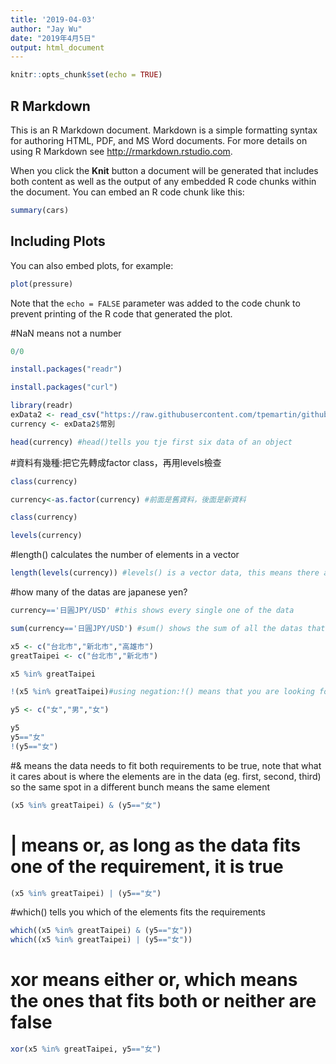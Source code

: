 ```yaml
---
title: '2019-04-03'
author: "Jay Wu"
date: "2019年4月5日"
output: html_document
---
```


```r
knitr::opts_chunk$set(echo = TRUE)
```

## R Markdown

This is an R Markdown document. Markdown is a simple formatting syntax for authoring HTML, PDF, and MS Word documents. For more details on using R Markdown see <http://rmarkdown.rstudio.com>.

When you click the **Knit** button a document will be generated that includes both content as well as the output of any embedded R code chunks within the document. You can embed an R code chunk like this:

```r
summary(cars)
```

## Including Plots

You can also embed plots, for example:

```r
plot(pressure)
```

Note that the `echo = FALSE` parameter was added to the code chunk to prevent printing of the R code that generated the plot.


#NaN means not a number
```r
0/0
```
```r
install.packages("readr")

```
```r
install.packages("curl")
```

```r
library(readr)
exData2 <- read_csv("https://raw.githubusercontent.com/tpemartin/github-data/master/exData2.csv")
currency <- exData2$幣別
```


```r
head(currency) #head()tells you tje first six data of an object
```


#資料有幾種:把它先轉成factor class，再用levels檢查
```r
class(currency)
```

```r
currency<-as.factor(currency) #前面是舊資料，後面是新資料
```

```r
class(currency)
```

```r
levels(currency)
```
#length() calculates the number of elements in a vector
```r
length(levels(currency)) #levels() is a vector data, this means there are five kinds of currency saved in the data
```
#how many of the datas are japanese yen?
```r
currency=='日圓JPY/USD' #this shows every single one of the data

sum(currency=='日圓JPY/USD') #sum() shows the sum of all the datas that matches the requirements
```


```r
x5 <- c("台北市","新北市","高雄市")
greatTaipei <- c("台北市","新北市")

x5 %in% greatTaipei

!(x5 %in% greatTaipei)#using negation:!() means that you are looking for(presented by 'true') the datas not in the area of the given one
```


```r
y5 <- c("女","男","女")

y5
y5=="女"
!(y5=="女")
```
#& means the data needs to fit both requirements to be true, note that what it cares about is where the elements are in the data (eg. first, second, third) so the same spot in a different bunch means the same element
```r
(x5 %in% greatTaipei) & (y5=="女")
```

# | means or, as long as the data fits one of the requirement, it is true
```r
(x5 %in% greatTaipei) | (y5=="女")
```

#which() tells you which of the elements fits the requirements
```r
which((x5 %in% greatTaipei) & (y5=="女"))
which((x5 %in% greatTaipei) | (y5=="女"))
```

# xor means either or, which means the ones that fits both or neither are false
```r
xor(x5 %in% greatTaipei, y5=="女")
```


```r

```










